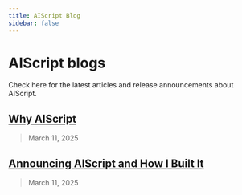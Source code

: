 ```yaml
---
title: AIScript Blog
sidebar: false
---
```


# AIScript blogs

Check here for the latest articles and release announcements about AIScript.


## [Why AIScript](/blog/why-aiscript)

> March 11, 2025

## [Announcing AIScript and How I Built It](/blog/announcing-aiscript)

> March 11, 2025
